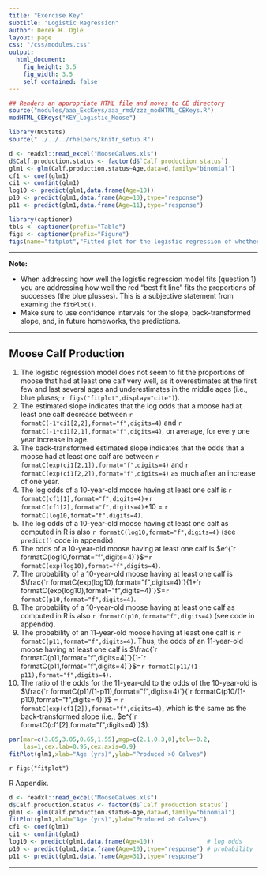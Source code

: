 ```yaml
---
title: "Exercise Key"
subtitle: "Logistic Regression"
author: Derek H. Ogle
layout: page
css: "/css/modules.css"
output:
  html_document:
    fig_height: 3.5
    fig_width: 3.5
    self_contained: false
---
```


```r
## Renders an appropriate HTML file and moves to CE directory
source("modules/aaa_ExcKeys/aaa_rmd/zzz_modHTML_CEKeys.R")
modHTML_CEKeys("KEY_Logistic_Moose")
```

```r
library(NCStats)
source("../../../rhelpers/knitr_setup.R")

d <- readxl::read_excel("MooseCalves.xls")
d$Calf.production.status <- factor(d$`Calf production status`)
glm1 <- glm(Calf.production.status~Age,data=d,family="binomial")
cf1 <- coef(glm1)
ci1 <- confint(glm1)
log10 <- predict(glm1,data.frame(Age=10))
p10 <- predict(glm1,data.frame(Age=10),type="response")
p11 <- predict(glm1,data.frame(Age=11),type="response")

library(captioner)
tbls <- captioner(prefix="Table")
figs <- captioner(prefix="Figure")
figs(name="fitplot","Fitted plot for the logistic regression of whether or not the moose produced at least one calf and the moose's age.")
```

----

<div class="alert alert-warning">
<strong>Note:</strong> 
<ul>
  <li>When addressing how well the logistic regression model fits (question 1) you are addressing how well the red "best fit line" fits the proportions of successes (the blue plusses). This is a subjective statement from examing the `fitPlot()`.</li>
  <li>Make sure to use confidence intervals for the slope, back-transformed slope, and, in future homeworks, the predictions.</li>
</ul>
</div>

----

## Moose Calf Production

1. The logistic regression model does not seem to fit the proportions of moose that had at least one calf very well, as it overestimates at the first few and last several ages and underestimates in the middle ages (i.e., blue pluses; `r figs("fitplot",display="cite")`).
1. The estimated slope indicates that the log odds that a moose had at least one calf decrease between `r formatC(-1*ci1[2,2],format="f",digits=4)` and `r formatC(-1*ci1[2,1],format="f",digits=4)`, on average, for every one year increase in age.
1. The back-transformed estimated slope indicates that the odds that a moose had at least one calf are between `r formatC(exp(ci1[2,1]),format="f",digits=4)` and `r formatC(exp(ci1[2,2]),format="f",digits=4)` as much after an increase of one year.
1. The log odds of a 10-year-old moose having at least one calf is `r formatC(cf1[1],format="f",digits=4)`+`r formatC(cf1[2],format="f",digits=4)`*10 = `r formatC(log10,format="f",digits=4)`.
1. The log odds of a 10-year-old moose having at least one calf as computed in R is also `r formatC(log10,format="f",digits=4)` (see `predict()` code in appendix).
1. The odds of a 10-year-old moose having at least one calf is $e^{`r formatC(log10,format="f",digits=4)`}$=`r formatC(exp(log10),format="f",digits=4)`.
1. The probability of a 10-year-old moose having at least one calf is $\frac{`r formatC(exp(log10),format="f",digits=4)`}{1+`r formatC(exp(log10),format="f",digits=4)`}$=`r formatC(p10,format="f",digits=4)`.
1. The probability of a 10-year-old moose having at least one calf as computed in R is also `r formatC(p10,format="f",digits=4)` (see code in appendix).
1. The probability of an 11-year-old moose having at least one calf is `r formatC(p11,format="f",digits=4)`. Thus, the odds of an 11-year-old moose having at least one calf is $\frac{`r formatC(p11,format="f",digits=4)`}{1-`r formatC(p11,format="f",digits=4)`}$=`r formatC(p11/(1-p11),format="f",digits=4)`.
1. The ratio of the odds for the 11-year-old to the odds of the 10-year-old is $\frac{`r formatC(p11/(1-p11),format="f",digits=4)`}{`r formatC(p10/(1-p10),format="f",digits=4)`}$ = `r formatC(exp(cf1[2]),format="f",digits=4)`, which is the same as the back-transformed slope (i.e., $e^{`r formatC(cf1[2],format="f",digits=4)`}$).


```r
par(mar=c(3.05,3.05,0.65,1.55),mgp=c(2.1,0.3,0),tcl=-0.2,
    las=1,cex.lab=0.95,cex.axis=0.9)
fitPlot(glm1,xlab="Age (yrs)",ylab="Produced >0 Calves")
```

`r figs("fitplot")`


R Appendix.
```r
d <- readxl::read_excel("MooseCalves.xls")
d$Calf.production.status <- factor(d$`Calf production status`)
glm1 <- glm(Calf.production.status~Age,data=d,family="binomial")
fitPlot(glm1,xlab="Age (yrs)",ylab="Produced >0 Calves")
cf1 <- coef(glm1)
ci1 <- confint(glm1)
log10 <- predict(glm1,data.frame(Age=10))               # log odds
p10 <- predict(glm1,data.frame(Age=10),type="response") # probability
p11 <- predict(glm1,data.frame(Age=31),type="response")
```

----

